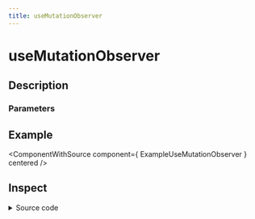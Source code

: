 ```yaml
---
title: useMutationObserver
---
```



# useMutationObserver

## Description

<ComponentDescription name="useMutationObserver" />

### Parameters

<ComponentParameters name="useMutationObserver" />

## Example

<ComponentWithSource component={ ExampleUseMutationObserver } centered />

## Inspect

<details>
    <summary>Source code</summary>
    <ComponentSource 
        package="@enterwell/react-hooks" 
        directory="hooks" 
        name="useMutationObserver"
    />
</details>
